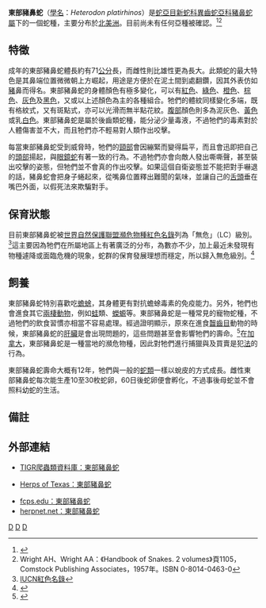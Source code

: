 {{Speciesbox
| taxon = Heterodon platirhinos
| image = Heterodon platirhinosPCCA20060423-3588B.jpg
| status = LC
| status_system = iucn3.1
| trend = stable
| binomial_authority =  Latreille ''In'' Sonnini & Latreille，1801}}

'''東部豬鼻蛇'''（[[學名|學名]]：''Heterodon platirhinos''）是[[蛇亞目|蛇亞目]][[新蛇科|新蛇科]][[異齒蛇亞科|異齒蛇亞科]][[豬鼻蛇屬|豬鼻蛇屬]]下的一個蛇種，主要分布於[[北美洲|北美洲]]。目前尚未有任何亞種被確認。<ref name="ITIS">{{ITIS|ID=563935|taxon=''Heterodon platirhinos''|year=2007|date=14 September}}</ref><ref name="W&W57">Wright AH、Wright AA：《Handbook of Snakes. 2 volumes》頁1105，Comstock Publishing Associates，1957年。ISBN 0-8014-0463-0</ref>

==特徵==
成年的東部豬鼻蛇體長約有71[[公分|公分]]長，而雌性則比雄性更為長大。此類蛇的最大特色是其鼻端位置微微朝上方崛起，用途是方便於在泥土間到處翻鑽，因其外表仿如[[豬|豬]]鼻而得名。東部豬鼻蛇的身體顏色有極多變化，可以有[[紅色|紅色]]、[[綠色|綠色]]、[[橙色|橙色]]、[[棕色|棕色]]、[[灰色|灰色]]及[[黑色|黑色]]，又或以上述顏色為主的各種組合。牠們的體紋同樣變化多端，既有格紋式，又有斑點式，亦可以光滑而無半點花紋。[[腹部|腹部]]顏色則多為泥灰色、[[黃色|黃色]]或乳[[白色|白色]]。東部豬鼻蛇是屬於後齒類蛇種，能分泌少量毒液，不過牠們的毒素對於人體傷害並不大，而且牠們亦不輕易對人類作出咬擊。

每當東部豬鼻蛇受到威脅時，牠們的[[頸部|頸部]]會因繃緊而變得扁平，而且會迅即把自己的[[頭部|頭部]]揚起，與[[眼鏡蛇|眼鏡蛇]]有著一致的行為。不過牠們亦會向敵人發出嘶嘶聲，甚至裝出咬擊的姿態，但牠們並不會真的作出咬擊。如果這個自衛姿態並不能把對手嚇退的話，豬鼻蛇會把身子蜷起來，從嘴鼻位置釋出難聞的氣味，並讓自己的[[舌頭|舌頭]]垂在嘴巴外面，以假死法來欺騙對手。

==保育狀態==
目前東部豬鼻蛇被[[世界自然保護聯盟瀕危物種紅色名錄|世界自然保護聯盟瀕危物種紅色名錄]]列為「無危」（LC）級別。<ref name="ICUN">[http://www.iucnredlist.org/search/details.php/63820/all IUCN紅色名錄]</ref>這主要因為牠們在所屬地區上有著廣泛的分布，為數亦不少，加上最近未發現有物種遽降或面臨危機的現象，蛇群的保育發展理想而穩定，所以歸入無危級別。<ref name="ICUN-31">{{Cite web |url=http://www.iucnredlist.org/info/categories_criteria2001#categories |title=2001年IUCN紅色名錄級別及其評選標準 |access-date=2008-05-30 |archive-date=2006-11-16 |archive-url=https://web.archive.org/web/20061116094114/http://www.iucnredlist.org/info/categories_criteria2001#categories |dead-url=yes }}</ref>

==飼養==
東部豬鼻蛇特別喜歡吃[[蟾蜍|蟾蜍]]，其身體更有對抗蟾蜍毒素的免疫能力。另外，牠們也會進食其它[[兩棲動物|兩棲動物]]，例如[[蛙|蛙]]類、[[蠑螈|蠑螈]]等。東部豬鼻蛇是一種常見的寵物蛇種，不過牠們的飲食習慣亦相當不容易處理。經過證明顯示，原來在進食[[齧齒目|齧齒目]]動物的時候，東部豬鼻蛇的[[肝臟|肝臟]]是會出現問題的，這些問題甚至會影響牠們的壽命。<ref>{{Cite web|title=Care Sheet: Eastern Hognosed Snake|url=http://hognose.com/pages/care/east.htm|access-date=2021-12-25|archive-url=https://web.archive.org/web/20030819201525/http://hognose.com/pages/care/east.htm|archive-date=2003-08-19}}</ref>在[[加拿大|加拿大]]，東部豬鼻蛇是一種當地的瀕危物種，因此對牠們進行捕獵與及買賣是犯[[法律|法]]的行為。

東部豬鼻蛇壽命大概有12年，牠們與一般的[[蛇類|蛇類]]一樣以蛻皮的方式成長。雌性東部豬鼻蛇每次能生產10至30枚蛇卵，60日後蛇卵便會孵化，不過事後母蛇並不會照料幼蛇的生活。

==備註==
{{reflist}}

==外部連結==
*{{en}}[http://reptile-database.reptarium.cz/species.php?genus=Heterodon&species=platirhinos TIGR爬蟲類資料庫：東部豬鼻蛇]
*{{en}}[http://www.zo.utexas.edu/research/txherps/snakes/heterodon.platirhinos.html Herps of Texas：東部豬鼻蛇] {{Wayback|url=http://www.zo.utexas.edu/research/txherps/snakes/heterodon.platirhinos.html |date=20170120191547 }}
* [https://web.archive.org/web/20080501135447/http://www.fcps.edu/islandcreekes/ecology/eastern_hognose_snake.htm fcps.edu：東部豬鼻蛇]
* [http://www.herpnet.net/Iowa-Herpetology/index.php?option=com_content&task=view&id=49&Itemid=26 herpnet.net：東部豬鼻蛇] {{Wayback|url=http://www.herpnet.net/Iowa-Herpetology/index.php?option=com_content&task=view&id=49&Itemid=26 |date=20150924025855 }}
{{Taxonbar|from=Q2699564}}
[[Category:黃頷蛇科|D]]
[[Category:猪鼻蛇属|D]]
[[Category:1801年描述的動物|D]]